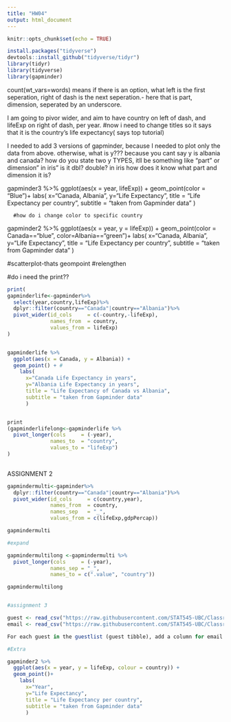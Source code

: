 ```yaml
---
title: "HW04"
output: html_document
---
```


```r
knitr::opts_chunk$set(echo = TRUE)
```

```r
install.packages("tidyverse")
devtools::install_github("tidyverse/tidyr")
library(tidyr)
library(tidyverse)
library(gapminder)
```

count(wt_vars=words) means if there is an option, what 
left is the first seperation, right of dash is the next seperation.- here that is part, dimension, seperated by an underscore.


I am going to pivor wider, and aim to have country on left of dash, and lifeExp on right of dash, per year. 
#now i need to change titles so it says that it is the country's life expectancy( says top tutorial)





I needed to add 3 versions of gapminder, because I needed to plot only the data from above. otherwise, what is y??? because you cant say y is albania and canada? how do you state two y TYPES, itll be something like "part" or dimension" in iris"
is it dbl? double? in iris how does it know what part and dimension it is?

gapminder3 %>% 
    ggplot(aes(x = year, lifeExp)) + 
  geom_point(color = "Blue")+
    labs(
      x="Canada, Albania",
      y="Life Expectancy",
      title = "Life Expectancy per country",
      subtitle = "taken from Gapminder data"
      )
      
      #how do i change color to specific country
gapminder2 %>% 
  ggplot(aes(x = year, y = lifeExp)) + 
  geom_point(color = Canada=="blue", color=Albania=="green")+
    labs(
      x="Canada, Albania",
      y="Life Expectancy",
      title = "Life Expectancy per country",
      subtitle = "taken from Gapminder data"
      )      
      
#scatterplot-thats geompoint
#relengthen

#do i need the print??

```r
print(
gapminderlife<-gapminder%>%
  select(year,country,lifeExp)%>%
  dplyr::filter(country=="Canada"|country=="Albania")%>% 
  pivot_wider(id_cols     = c(-country,-lifeExp),
              names_from  = country, 
              values_from = lifeExp)
)


gapminderlife %>% 
  ggplot(aes(x = Canada, y = Albania)) + 
  geom_point() + # 
    labs(
      x="Canada Life Expectancy in years",
      y="Albania Life Expectancy in years",
      title = "Life Expectancy of Canada vs Albania",
      subtitle = "taken from Gapminder data"
      ) 


print
(gapminderlifelong<-gapminderlife %>% 
  pivot_longer(cols     = (-year),
              names_to  = "country", 
              values_to = "lifeExp") 
)
  

```
ASSIGNMENT 2

```r
gapmindermulti<-gapminder%>%
  dplyr::filter(country=="Canada"|country=="Albania")%>% 
  pivot_wider(id_cols     = c(country,year),
              names_from  = country, 
              names_sep   = "_",
              values_from = c(lifeExp,gdpPercap))

gapmindermulti

#expand

gapmindermultilong <-gapmindermulti %>% 
  pivot_longer(cols     = (-year),
              names_sep = "_", 
              names_to = c(".value", "country"))

gapmindermultilong  

```
```r



```
```r
#assignment 3

guest <- read_csv("https://raw.githubusercontent.com/STAT545-UBC/Classroom/master/data/wedding/attend.csv")
email <- read_csv("https://raw.githubusercontent.com/STAT545-UBC/Classroom/master/data/wedding/emails.csv")

For each guest in the guestlist (guest tibble), add a column for email address, which can be found in the email tibble.

```
```r

#Extra

gapminder2 %>% 
  ggplot(aes(x = year, y = lifeExp, colour = country)) + 
  geom_point()+
    labs(
      x="Year",
      y="Life Expectancy",
      title = "Life Expectancy per country",
      subtitle = "taken from Gapminder data"
      )    
```

